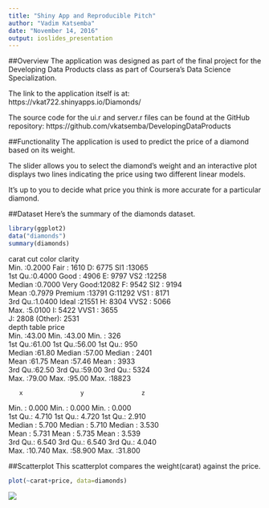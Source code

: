 ---
title: "Shiny App and Reproducible Pitch"
author: "Vadim Katsemba"
date: "November 14, 2016"
output: ioslides_presentation
---

##Overview
The application was designed as part of the final
project for the Developing Data Products class as part
of Coursera's Data Science Specialization.

The link to the application itself is at:
https://vkat722.shinyapps.io/Diamonds/

The source code for the ui.r and server.r files can be
found at the GitHub repository: https://github.com/vkatsemba/DevelopingDataProducts

##Functionality
The application is used to predict the price of a diamond
based on its weight.

The slider allows you to select the diamond's weight and an
interactive plot displays two lines indicating the price
using two different linear models.

It's up to you to decide what price you think is more accurate
for a particular diamond.

##Dataset
Here's the summary of the diamonds dataset.
```{r, echo=FALSE}
library(ggplot2)
data("diamonds")
summary(diamonds)
```
   carat               cut        color        clarity     
 Min.   :0.2000   Fair     : 1610   D: 6775   SI1    :13065  
 1st Qu.:0.4000   Good     : 4906   E: 9797   VS2    :12258  
 Median :0.7000   Very Good:12082   F: 9542   SI2    : 9194  
 Mean   :0.7979   Premium  :13791   G:11292   VS1    : 8171  
 3rd Qu.:1.0400   Ideal    :21551   H: 8304   VVS2   : 5066  
 Max.   :5.0100                     I: 5422   VVS1   : 3655  
                                    J: 2808   (Other): 2531  
     depth           table           price      
 Min.   :43.00   Min.   :43.00   Min.   :  326  
 1st Qu.:61.00   1st Qu.:56.00   1st Qu.:  950  
 Median :61.80   Median :57.00   Median : 2401  
 Mean   :61.75   Mean   :57.46   Mean   : 3933  
 3rd Qu.:62.50   3rd Qu.:59.00   3rd Qu.: 5324  
 Max.   :79.00   Max.   :95.00   Max.   :18823  
                                                
       x                y                z         
 Min.   : 0.000   Min.   : 0.000   Min.   : 0.000  
 1st Qu.: 4.710   1st Qu.: 4.720   1st Qu.: 2.910  
 Median : 5.700   Median : 5.710   Median : 3.530  
 Mean   : 5.731   Mean   : 5.735   Mean   : 3.539  
 3rd Qu.: 6.540   3rd Qu.: 6.540   3rd Qu.: 4.040  
 Max.   :10.740   Max.   :58.900   Max.   :31.800

##Scatterplot
This scatterplot compares the weight(carat) against the price.
```{r, echo=FALSE}
plot(~carat+price, data=diamonds)
```
![](https://github.com/vkatsemba/DevelopingDataProducts/blob/master/DiamondScatterPlot.png?raw=TRUE)


